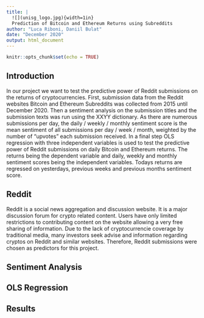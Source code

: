 ```yaml
---
title: |
  ![](unisg_logo.jpg){width=1in}  
  Prediction of Bitcoin and Ethereum Returns using Subreddits
author: "Luca Riboni, Daniil Bulat"
date: "December 2020"
output: html_document
---
```




```r
knitr::opts_chunk$set(echo = TRUE)
```

## Introduction

In our project we want to test the predictive power of Reddit submissions on the
returns of cryptocurrencies. First, submission data from the Reddit
websites Bitcoin and Ethereum Subreddits was collected from 2015 until December 2020.
Then a sentiment analysis on the submission titles and the submission texts was run
using the XXYY dictionary. As there are numerous submissions per day, the daily / weekly / monthly
sentiment score is the mean sentiment of all submissions per day / week / month, weighted by the
number of "upvotes" each submission received. In a final step OLS regression with three 
independent variables is used to test the predictive power of Reddit submissions
on daily Bitcoin and Ethereum returns. The returns being the dependent variable
and daily, weekly and monthly sentiment scores being the independent variables.
Todays returns are regressed on yesterdays, previous weeks and previous months sentiment score.


## Reddit

Reddit is a social news aggregation and discussion website. It is a major discussion
forum for crypto related content. Users have only limited restrictions to contributing
content on the website allowing a very free sharing of information.
Due to the lack of cryptocurrencie coverage by traditional media, many investors
seek advise and information regarding cryptos on Reddit and similar websites.
Therefore, Reddit submissions were chosen as predictors for this project.

## Sentiment Analysis

## OLS Regression

## Results



